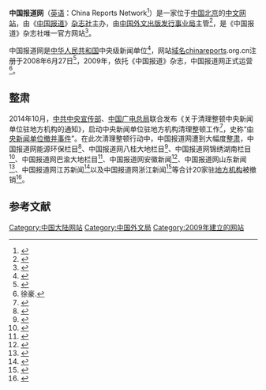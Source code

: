 {{Infobox website
| name           = 中国报道网<br/><small>{{nobold|{{lang|en|China Reports Network}}}}</small>
| logo           = 
| logo_size      = 
| type           = 
| location       = {{PRC}}[[北京市|北京市]]
| owner          = [[中国外文出版发行事业局|中国外文出版发行事业局]]<ref>{{cite web|url=http://m.xinhuanet.com/ah/2020-03/28/c_1125781504.htm|title=疫情大考中的安徽版权答卷|date=2020-03-28|publisher=[[新华网|新华网]]}}</ref>
| author         =
| editor         = 
| url            = [http://www.chinareports.org.cn/ chinareports.org.cn]<ref>{{cite web|url=https://news.ecnu.edu.cn/b1/a6/c1835a45478/page.htm|title=中国行为法学会基础理论研究会在华东师大召开|date=2013-12-09|website=[[华东师范大学|华东师范大学]]}}</ref>
| alexa          =
| launch_date    = 2009年
| language           = [[简体中文|简体中文]]
| current_status       = 活跃
}}

'''中国报道网'''（[[英语|英语]]：China Reports Network<ref>{{cite web|url=http://www.gubot.net/Gubot_News/20190903223.html|title=Talking about the development prospect of car washing machin|date=2019-09-03|publisher=gubot.net|accessdate=2020-09-28|archive-date=2019-09-06|archive-url=https://web.archive.org/web/20190906080315/http://gubot.net/Gubot_News/20190903223.html|dead-url=no}}</ref>）是一家位于[[中国|中国]][[北京|北京]]的[[中文|中文]][[网站|网站]]，由《[[中国报道_(杂志)|中国报道]]》[[杂志|杂志]][[出版社|社]]主办，由[[中国外文出版发行事业局|中国外文出版发行事业局]]主管<ref>{{cite web|url=http://finance.sina.com.cn/roll/2016-10-31/doc-ifxxfuff7267270.shtml|title=珠海格力电器股份有限公司公告（系列）|date=2016年10月31日|publisher=[[证券时报|证券时报]]}}</ref>，是《中国报道》杂志社唯一官方网站<ref>{{cite web|url=http://www.customs.gov.cn/customs/xwfb34/hgfp/zcbf/1801913/index.html|title=海关总署驻村第一书记王镝：当好新时期的驻村干部|date=2018-04-26|website=[[中华人民共和国海关总署|中华人民共和国海关总署]]}}{{Dead link}}</ref>。

中国报道网是[[中华人民共和国|中华人民共和国]]中央级新闻单位<ref>{{cite web|url=http://www.cac.gov.cn/2015-07/16/c_1115938278.htm|title=中央新闻单位驻安徽省机构清理整顿工作公告|date=2015-07-16|website=[[中共中央网络安全和信息化委员会办公室|中共中央网络安全和信息化委员会办公室]]}}{{Dead link}}</ref>，网站[[域名|域名]]chinareports.org.cn注册于2008年6月27日<ref>{{cite web | url=https://whois.domaintools.com/chinareports.org.cn| title=Whois Record for chinareports.org.cn|publisher=[[WHOIS|WHOIS]]|accessdate=2020-09-28}}</ref>，2009年，依托《中国报道》杂志，中国报道网正式运营<ref>徐豪.{{cite web|url=http://www.beijingreview.com.cn/shishi/201909/t20190918_800178817.html|title=中国报道，70年流金岁月|date=2019-09-18|website=[[北京周报|北京周报]]}}</ref>。

==整肃==
2014年10月，[[中共中央宣传部|中共中央宣传部]]、[[中国广电总局|中国广电总局]]联合发布《关于清理整顿中央新闻单位驻地方机构的通知》，启动中央新闻单位驻地方机构清理整顿工作<ref>{{cite web|url=http://www.xinhuanet.com//politics/2015-12/28/c_128574458.htm|title=今年387家网站地方频道被撤销|date=2015年12月28日|website=[[新华网|新华网]]}}</ref>，史称“[[中央新闻单位撤并事件|中央新闻单位撤并事件]]”。在此次清理整顿行动中，中国报道网遭到大幅度[[整肃|整肃]]，中国报道网能源环保栏目<ref>{{cite web|url=http://www.cac.gov.cn/2015-07/27/c_1116080835.htm|title=关于清理整顿中央新闻单位驻福建省机构的公告|date=2015-07-27|website=[[中共中央网络安全和信息化委员会办公室|中共中央网络安全和信息化委员会办公室]]}}</ref>、中国报道网八桂大地栏目<ref>{{cite web|url=http://gx.people.com.cn/n/2015/0713/c179430-25557046.html|title=关于中央新闻单位驻广西机构清理整顿结果的公告|date=2015-07-13|publisher=[[广西日报|广西日报]]}}</ref>、中国报道网锦绣湖南栏目<ref>{{cite web|url=http://hnrb.voc.com.cn/hnrb_epaper/html/2015-07/17/content_993516.htm?div=-1|title=中央新闻单位驻湘机构清理整顿结果公告|date=2015-07-17|publisher=[[湖南日报|湖南日报]]}}</ref>、中国报道网巴渝大地栏目<ref>{{cite web|url=http://leaders.people.com.cn/n/2015/0708/c58278-27269273.html|title=重庆撤销25家中央新闻单位驻渝机构 整改8家|date=2015-07-08|publisher=[[重庆晚报|重庆晚报]]|accessdate=2020年9月28日|archive-date=2015年8月4日|archive-url=https://web.archive.org/web/20150804200902/http://leaders.people.com.cn/n/2015/0708/c58278-27269273.html|dead-url=no}}</ref>、中国报道网安徽新闻<ref>{{cite web|url=http://ah.people.com.cn/n/2015/0623/c358266-25330684.html|title=中央新闻单位驻皖机构保留、撤销、合并、整改名单公布|date=2015-06-23|publisher=[[人民网|人民网]]}}</ref>、中国报道网山东新闻<ref>{{cite web|url=http://hlj.people.com.cn/n2/2015/1229/c220024-27428336.html|title=9家网站驻黑龙江频道被撤销（附名单）|date=2015年12月29日|publisher=[[人民网|人民网]]}}</ref>、中国报道网江苏新闻<ref>{{cite web|url=http://www.cac.gov.cn/2015-08/05/c_1116224383.htm|title=关于清理整顿中央新闻单位驻江苏省机构的公告|date=2015-08-05|website=[[中共中央网络安全和信息化委员会办公室|中共中央网络安全和信息化委员会办公室]]}}</ref>以及中国报道网浙江新闻<ref>{{cite web|url=http://zjnews.zjol.com.cn/system/2015/08/10/020779356.shtml|title=中央新闻单位驻浙机构清理整顿工作公告|date=2015-08-10|website=[[浙江在线|浙江在线]]}}</ref>等合计20家驻[[地方|地方]][[机构|机构]]被撤销<ref>{{cite web|url=http://press.nppa.gov.cn/upload/files/2015/7/13145045686.pdf|title=二、中央新闻单位驻地方机构撤销名单|date=2015-07-28|publisher=[[国家新闻出版署|国家新闻出版署]]}}</ref>。

==参考文献==
{{Reflist}} 

[[Category:中国大陆网站|Category:中国大陆网站]]
[[Category:中国外文局|Category:中国外文局]]
[[Category:2009年建立的网站|Category:2009年建立的网站]]